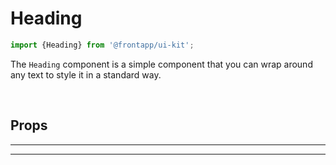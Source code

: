 
<Meta title="Text/Heading" of={Heading} />

# Heading

<Canvas>
  <Story id="text-heading--basic" />
</Canvas>

```typescript
import {Heading} from '@frontapp/ui-kit';
```

The `Heading` component is a simple component that you can wrap around any text to style it in
a standard way.

<br />

## Props

<ArgsTable of={Heading} />

<hr />
<hr />

